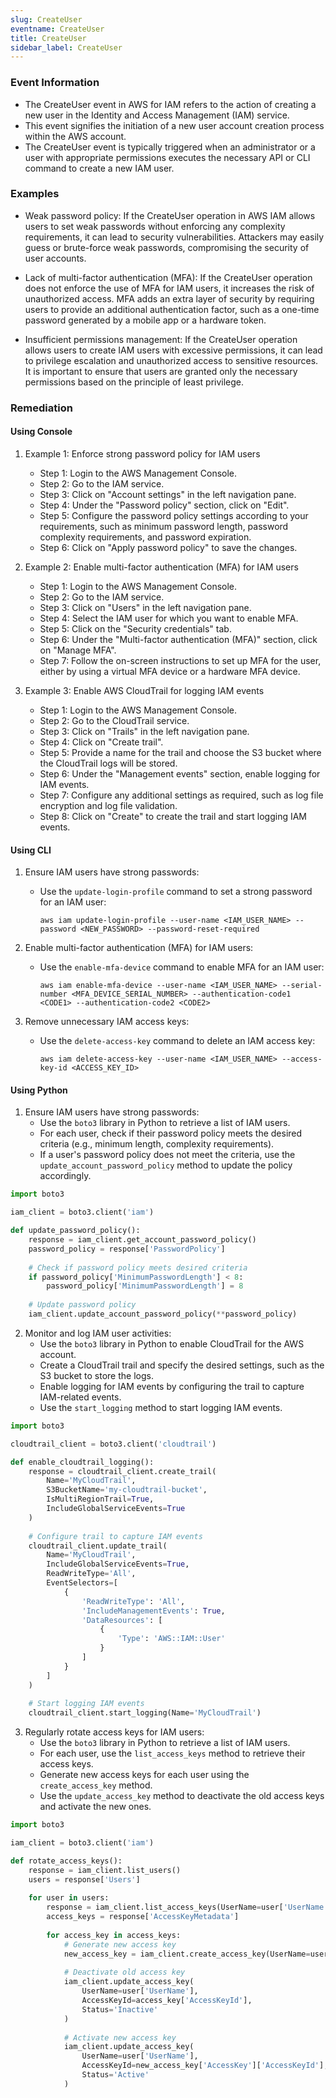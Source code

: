 ```yaml
--- 
slug: CreateUser
eventname: CreateUser
title: CreateUser
sidebar_label: CreateUser
---
```

                       
### Event Information

- The CreateUser event in AWS for IAM refers to the action of creating a new user in the Identity and Access Management (IAM) service.
- This event signifies the initiation of a new user account creation process within the AWS account.
- The CreateUser event is typically triggered when an administrator or a user with appropriate permissions executes the necessary API or CLI command to create a new IAM user.


### Examples

- Weak password policy: If the CreateUser operation in AWS IAM allows users to set weak passwords without enforcing any complexity requirements, it can lead to security vulnerabilities. Attackers may easily guess or brute-force weak passwords, compromising the security of user accounts.

- Lack of multi-factor authentication (MFA): If the CreateUser operation does not enforce the use of MFA for IAM users, it increases the risk of unauthorized access. MFA adds an extra layer of security by requiring users to provide an additional authentication factor, such as a one-time password generated by a mobile app or a hardware token.

- Insufficient permissions management: If the CreateUser operation allows users to create IAM users with excessive permissions, it can lead to privilege escalation and unauthorized access to sensitive resources. It is important to ensure that users are granted only the necessary permissions based on the principle of least privilege.

### Remediation

#### Using Console

1. Example 1: Enforce strong password policy for IAM users
   - Step 1: Login to the AWS Management Console.
   - Step 2: Go to the IAM service.
   - Step 3: Click on "Account settings" in the left navigation pane.
   - Step 4: Under the "Password policy" section, click on "Edit".
   - Step 5: Configure the password policy settings according to your requirements, such as minimum password length, password complexity requirements, and password expiration.
   - Step 6: Click on "Apply password policy" to save the changes.

2. Example 2: Enable multi-factor authentication (MFA) for IAM users
   - Step 1: Login to the AWS Management Console.
   - Step 2: Go to the IAM service.
   - Step 3: Click on "Users" in the left navigation pane.
   - Step 4: Select the IAM user for which you want to enable MFA.
   - Step 5: Click on the "Security credentials" tab.
   - Step 6: Under the "Multi-factor authentication (MFA)" section, click on "Manage MFA".
   - Step 7: Follow the on-screen instructions to set up MFA for the user, either by using a virtual MFA device or a hardware MFA device.

3. Example 3: Enable AWS CloudTrail for logging IAM events
   - Step 1: Login to the AWS Management Console.
   - Step 2: Go to the CloudTrail service.
   - Step 3: Click on "Trails" in the left navigation pane.
   - Step 4: Click on "Create trail".
   - Step 5: Provide a name for the trail and choose the S3 bucket where the CloudTrail logs will be stored.
   - Step 6: Under the "Management events" section, enable logging for IAM events.
   - Step 7: Configure any additional settings as required, such as log file encryption and log file validation.
   - Step 8: Click on "Create" to create the trail and start logging IAM events.

#### Using CLI

1. Ensure IAM users have strong passwords:
   - Use the `update-login-profile` command to set a strong password for an IAM user:
     ```
     aws iam update-login-profile --user-name <IAM_USER_NAME> --password <NEW_PASSWORD> --password-reset-required
     ```

2. Enable multi-factor authentication (MFA) for IAM users:
   - Use the `enable-mfa-device` command to enable MFA for an IAM user:
     ```
     aws iam enable-mfa-device --user-name <IAM_USER_NAME> --serial-number <MFA_DEVICE_SERIAL_NUMBER> --authentication-code1 <CODE1> --authentication-code2 <CODE2>
     ```

3. Remove unnecessary IAM access keys:
   - Use the `delete-access-key` command to delete an IAM access key:
     ```
     aws iam delete-access-key --user-name <IAM_USER_NAME> --access-key-id <ACCESS_KEY_ID>
     ```

#### Using Python

1. Ensure IAM users have strong passwords:
   - Use the `boto3` library in Python to retrieve a list of IAM users.
   - For each user, check if their password policy meets the desired criteria (e.g., minimum length, complexity requirements).
   - If a user's password policy does not meet the criteria, use the `update_account_password_policy` method to update the policy accordingly.

```python
import boto3

iam_client = boto3.client('iam')

def update_password_policy():
    response = iam_client.get_account_password_policy()
    password_policy = response['PasswordPolicy']
    
    # Check if password policy meets desired criteria
    if password_policy['MinimumPasswordLength'] < 8:
        password_policy['MinimumPasswordLength'] = 8
    
    # Update password policy
    iam_client.update_account_password_policy(**password_policy)
```

2. Monitor and log IAM user activities:
   - Use the `boto3` library in Python to enable CloudTrail for the AWS account.
   - Create a CloudTrail trail and specify the desired settings, such as the S3 bucket to store the logs.
   - Enable logging for IAM events by configuring the trail to capture IAM-related events.
   - Use the `start_logging` method to start logging IAM events.

```python
import boto3

cloudtrail_client = boto3.client('cloudtrail')

def enable_cloudtrail_logging():
    response = cloudtrail_client.create_trail(
        Name='MyCloudTrail',
        S3BucketName='my-cloudtrail-bucket',
        IsMultiRegionTrail=True,
        IncludeGlobalServiceEvents=True
    )
    
    # Configure trail to capture IAM events
    cloudtrail_client.update_trail(
        Name='MyCloudTrail',
        IncludeGlobalServiceEvents=True,
        ReadWriteType='All',
        EventSelectors=[
            {
                'ReadWriteType': 'All',
                'IncludeManagementEvents': True,
                'DataResources': [
                    {
                        'Type': 'AWS::IAM::User'
                    }
                ]
            }
        ]
    )
    
    # Start logging IAM events
    cloudtrail_client.start_logging(Name='MyCloudTrail')
```

3. Regularly rotate access keys for IAM users:
   - Use the `boto3` library in Python to retrieve a list of IAM users.
   - For each user, use the `list_access_keys` method to retrieve their access keys.
   - Generate new access keys for each user using the `create_access_key` method.
   - Use the `update_access_key` method to deactivate the old access keys and activate the new ones.

```python
import boto3

iam_client = boto3.client('iam')

def rotate_access_keys():
    response = iam_client.list_users()
    users = response['Users']
    
    for user in users:
        response = iam_client.list_access_keys(UserName=user['UserName'])
        access_keys = response['AccessKeyMetadata']
        
        for access_key in access_keys:
            # Generate new access key
            new_access_key = iam_client.create_access_key(UserName=user['UserName'])
            
            # Deactivate old access key
            iam_client.update_access_key(
                UserName=user['UserName'],
                AccessKeyId=access_key['AccessKeyId'],
                Status='Inactive'
            )
            
            # Activate new access key
            iam_client.update_access_key(
                UserName=user['UserName'],
                AccessKeyId=new_access_key['AccessKey']['AccessKeyId'],
                Status='Active'
            )
```


 